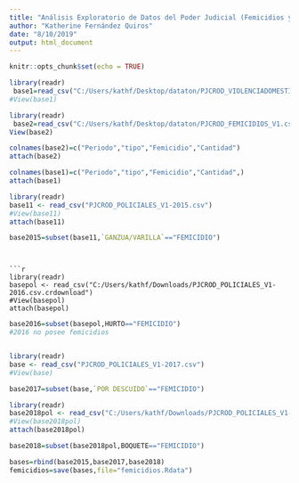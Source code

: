 ```yaml
---
title: "Análisis Exploratorio de Datos del Poder Judicial (Femicidios y Violencia Doméstica)"
author: "Katherine Fernández Quiros"
date: "8/10/2019"
output: html_document
---
```


```r
knitr::opts_chunk$set(echo = TRUE)
```

```r
library(readr)
 base1=read_csv("C:/Users/kathf/Desktop/dataton/PJCROD_VIOLENCIADOMESTICA_V1.csv")
#View(base1)
```


```r
library(readr)
 base2=read_csv("C:/Users/kathf/Desktop/dataton/PJCROD_FEMICIDIOS_V1.csv")
View(base2)
```

```r
colnames(base2)=c("Periodo","tipo","Femicidio","Cantidad")
attach(base2)

```

```r
colnames(base1)=c("Periodo","tipo","Femicidio","Cantidad",)
attach(base1)

```


```r
library(readr)
base11 <- read_csv("PJCROD_POLICIALES_V1-2015.csv")
#View(base11)
attach(base11)

```

```r
base2015=subset(base11,`GANZUA/VARILLA`=="FEMICIDIO")
```
```


```r
library(readr)
basepol <- read_csv("C:/Users/kathf/Downloads/PJCROD_POLICIALES_V1-2016.csv.crdownload")
#View(basepol)
attach(basepol)
```

```r
base2016=subset(basepol,HURTO=="FEMICIDIO")
#2016 no posee femicidios 



```

```r
library(readr)
base <- read_csv("PJCROD_POLICIALES_V1-2017.csv")
#View(base)
```

```r
base2017=subset(base,`POR DESCUIDO`=="FEMICIDIO")


```

```r
library(readr)
base2018pol <- read_csv("C:/Users/kathf/Downloads/PJCROD_POLICIALES_V1-2018.csv")
#View(base2018pol)
attach(base2018pol)

```

```r
base2018=subset(base2018pol,BOQUETE=="FEMICIDIO")

```

```r
bases=rbind(base2015,base2017,base2018)
femicidios=save(bases,file="femicidios.Rdata")


```




